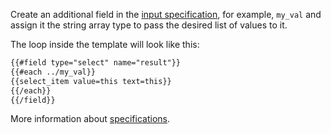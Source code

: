 <Cut title="How do I create a task where products with similar descriptions are selected for the control product?">

Create an additional field in the [input specification](/docs/guide/incoming), for example, `my_val` and assign it the string array type to pass the desired list of values to it.

The loop inside the template will look like this:

```html
{{#field type="select" name="result"}}
{{#each ../my_val}}
{{select_item value=this text=this}}
{{/each}}
{{/field}}
```

More information about [specifications](/docs/guide/spec).

</Cut>